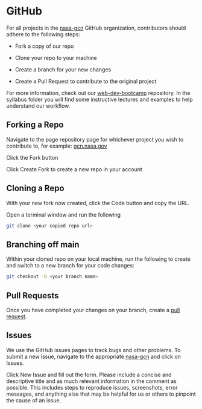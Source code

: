 # GitHub

For all projects in the [nasa-gcn](https://github.com/nasa-gcn) GitHub organization, contributors should adhere to the following steps:

- Fork a copy of our repo

- Clone your repo to your machine

- Create a branch for your new changes

- Create a Pull Request to contribute to the original project

For more information, check out our [web-dev-bootcamp](https://github.com/nasa-gcn/web-dev-bootcamp) repository. In the syllabus folder you will find some instructive lectures and examples to help understand our workflow.

## Forking a Repo

Navigate to the page repository page for whichever project you wish to contribute to, for example: [gcn.nasa.gov](https://github.com/nasa-gcn/gcn.nasa.gov)

Click the Fork button

Click Create Fork to create a new repo in your account

## Cloning a Repo

With your new fork now created, click the Code button and copy the URL.

Open a terminal window and run the following

```sh
git clone <your copied repo url>
```

## Branching off main

Within your cloned repo on your local machine, run the following to create and switch to a new branch for your code changes:

```sh
git checkout -b <your branch name>
```

## Pull Requests

Once you have completed your changes on your branch, create a [pull request](https://github.com/nasa-gcn/gcn.nasa.gov/pulls).

## Issues

We use the GitHub issues pages to track bugs and other problems. To submit a new issue, navigate to the appropriate [nasa-gcn](https://github.com/nasa-gcn/) and click on Issues.

Click New Issue and fill out the form. Please include a concise and descriptive title and as much relevant information in the comment as possible. This includes steps to reproduce issues, screenshots, error messages, and anything else that may be helpful for us or others to pinpoint the cause of an issue.
